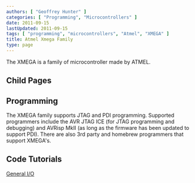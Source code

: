 ```yaml
---
authors: [ "Geoffrey Hunter" ]
categories: [ "Programming", "Microcontrollers" ]
date: 2011-09-15
lastUpdated: 2011-09-15
tags: [ "programming", "microcontrollers", "Atmel", "XMEGA" ]
title: Atmel Xmega Family
type: page
---
```


The XMEGA is a family of microcontroller made by ATMEL.

## Child Pages

<ChildPages />

## Programming

The XMEGA family supports JTAG and PDI programming. Supported programmers include the AVR JTAG ICE (for JTAG programming and debugging) and AVRisp MkII (as long as the firmware has been updated to support PDI). There are also 3rd party and homebrew programmers that support XMEGA's.

## Code Tutorials

[General I/O](/programming/microcontrollers/atmel/atmel-xmega-family/atmel-xmega-general-io/)
